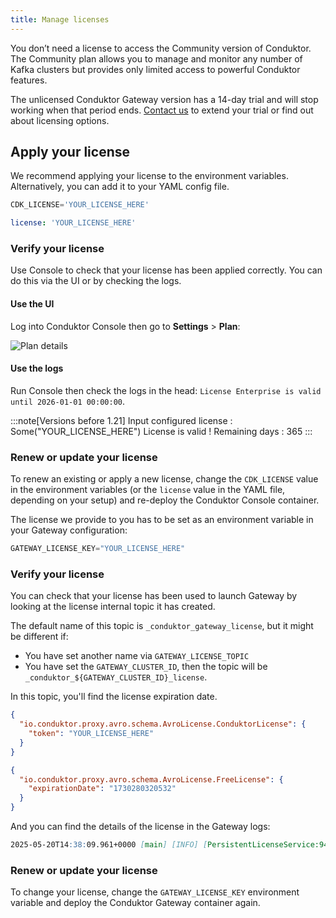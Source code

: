 ```yaml
---
title: Manage licenses 
---
```


<Info>
You don’t need a license to access the Community version of Conduktor. The Community plan allows you to manage and monitor any number of Kafka clusters but provides only limited access to powerful Conduktor features.

The unlicensed Conduktor Gateway version has a 14-day trial and will stop working when that period ends. [Contact us](https://conduktor.io/contact) to extend your trial or find out about licensing options.
</Info>

## Apply your license

We recommend applying your license to the environment variables. Alternatively, you can add it to your YAML config file.

<Tabs>
<TabItem value="First Tab" label="Use Console">

<Tabs>
<TabItem value="Environment Variables" label="Environment variables">

```js title=".env"
CDK_LICENSE='YOUR_LICENSE_HERE'
```

</TabItem>

<TabItem value="YAML  File" label="YAML file">

```yaml title="platform-config.yaml"
license: 'YOUR_LICENSE_HERE'
```

</TabItem>
</Tabs>

### Verify your license

Use Console to check that your license has been applied correctly. You can do this via the UI or by checking the logs.

#### Use the UI

Log into Conduktor Console then go to **Settings** > **Plan**:

![Plan details](/images/plan-details.png)

#### Use the logs

Run Console then check the logs in the head: `License Enterprise is valid until 2026-01-01 00:00:00`.

:::note[Versions before 1.21]
Input configured license : Some("YOUR_LICENSE_HERE")
License is valid ! Remaining days : 365
:::

### Renew or update your license

To renew an existing or apply a new license, change the `CDK_LICENSE` value in the environment variables (or the `license` value in the YAML file, depending on your setup) and re-deploy the Conduktor Console container.

</TabItem>

<TabItem value="Second Tab" label="Use Gateway">

The license we provide to you has to be set as an environment variable in your Gateway configuration:

```js title=".env"
GATEWAY_LICENSE_KEY="YOUR_LICENSE_HERE"
```

### Verify your license

You can check that your license has been used to launch Gateway by looking at the license internal topic it has created.

The default name of this topic is `_conduktor_gateway_license`, but it might be different if:

- You have set another name via `GATEWAY_LICENSE_TOPIC`
- You have set the `GATEWAY_CLUSTER_ID`, then the topic will be `_conduktor_${GATEWAY_CLUSTER_ID}_license`.

In this topic, you'll find the license expiration date.

<Tabs>
<TabItem value="Enterprise plan" label="Enterprise plan">

```json
{
  "io.conduktor.proxy.avro.schema.AvroLicense.ConduktorLicense": {
    "token": "YOUR_LICENSE_HERE"
  }
}
```

</TabItem>

<TabItem value="Free plan" label="Free plan">

```json
{
  "io.conduktor.proxy.avro.schema.AvroLicense.FreeLicense": {
    "expirationDate": "1730280320532"
  }
}
```

</TabItem>
</Tabs>

And you can find the details of the license in the Gateway logs:

```md
2025-05-20T14:38:09.961+0000 [main] [INFO] [PersistentLicenseService:94] - Applied new license with expiry: 2026-01-01T00:00:00.000Z
```

### Renew or update your license

To change your license, change the `GATEWAY_LICENSE_KEY` environment variable and deploy the Conduktor Gateway container again.

</TabItem>
</Tabs>
